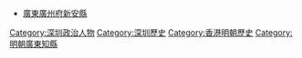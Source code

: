 *[[廣東|廣東]][[廣州府|廣州府]][[新安县_(明朝)|新安縣]]

[[Category:深圳政治人物|Category:深圳政治人物]]
[[Category:深圳歷史|Category:深圳歷史]]
[[Category:香港明朝歷史|Category:香港明朝歷史]]
[[Category:明朝廣東知縣|Category:明朝廣東知縣]]